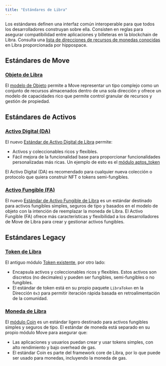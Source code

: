 ```yaml
---
title: "Estándares de Libra"
---
```


Los estándares definen una interfaz común interoperable para que todos los desarrolladores construyan
sobre ella. Consisten en reglas para asegurar compatibilidad entre aplicaciones y
billeteras en la blockchain de Libra. Consulta una [lista de direcciones de recursos de monedas conocidas](https://github.com/hippospace/aptos-coin-list)
en Libra proporcionada por hippospace.

## Estándares de Move

### [Objeto de Libra](/build/smart-contracts/objects)

El [modelo de Objeto](https://github.com/libra2org/libra2-core/blob/main/aptos-move/framework/aptos-framework/sources/object.move)
permite a Move representar un tipo complejo como un conjunto de recursos almacenados dentro de una
sola dirección y ofrece un modelo de capacidades rico que permite control granular
de recursos y gestión de propiedad.

## Estándares de Activos

### [Activo Digital (DA)](/build/smart-contracts/digital-asset)

El nuevo [Estándar de Activo Digital de Libra](https://github.com/libra2org/libra2-core/blob/main/aptos-move/framework/aptos-token-objects/sources/token.move)
permite:

- Activos y coleccionables ricos y flexibles.
- Fácil mejora de la funcionalidad base para proporcionar funcionalidades
  personalizadas más ricas. Un ejemplo de esto es el [módulo aptos\_token](https://github.com/libra2org/libra2-core/blob/main/aptos-move/framework/aptos-token-objects/sources/aptos_token.move)

El Activo Digital (DA) es recomendado para cualquier nueva colección o protocolo que quiera
construir NFT o tokens semi-fungibles.

### [Activo Fungible (FA)](/build/smart-contracts/fungible-asset)

El nuevo [Estándar de Activo Fungible de Libra](https://github.com/libra2org/libra2-core/blob/main/aptos-move/framework/aptos-framework/sources/fungible_asset.move)
es un estándar destinado para activos fungibles simples, seguros de tipo y basados en el modelo
de objeto con la intención de reemplazar la moneda de Libra. El Activo Fungible (FA) ofrece más características
y flexibilidad a los desarrolladores de Move de Libra para crear y gestionar activos fungibles.

## Estándares Legacy

### [Token de Libra](/build/smart-contracts/aptos-token)

El antiguo
módulo [Token existente](https://github.com/libra2org/libra2-core/blob/main/aptos-move/framework/aptos-token/sources/token.move),
por otro lado:

- Encapsula activos y coleccionables ricos y flexibles. Estos activos son discretos
  (no decimales) y pueden ser fungibles, semi-fungibles o no fungibles.
- El estándar de token está en su propio paquete `LibraToken` en la Dirección `0x3` para
  permitir iteración rápida basada en retroalimentación de la comunidad.

### [Moneda de Libra](/build/smart-contracts/aptos-coin)

El [módulo Coin](https://github.com/libra2org/libra2-core/blob/main/aptos-move/framework/aptos-framework/sources/coin.move)
es un estándar ligero destinado para activos fungibles simples y seguros de tipo. El
estándar de moneda está separado en su propio módulo Move para asegurar que:

- Las aplicaciones y usuarios puedan crear y usar tokens simples, con alto rendimiento
  y bajo overhead de gas.
- El estándar Coin es parte del framework core de Libra, por lo que puede ser usado para
  monedas, incluyendo la moneda de gas.
